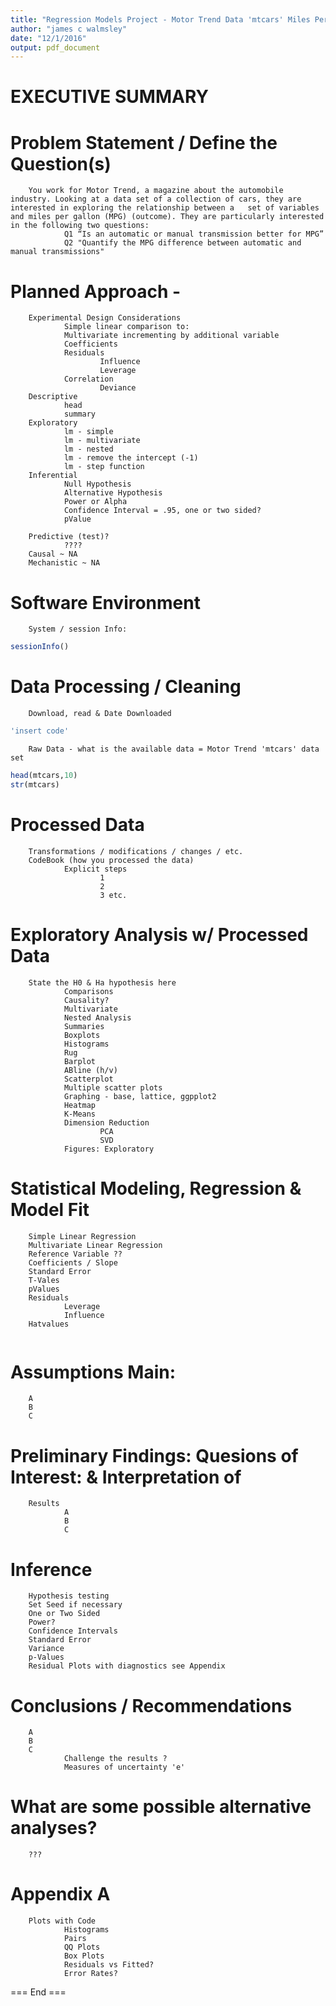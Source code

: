 ```yaml
---
title: "Regression Models Project - Motor Trend Data 'mtcars' Miles Per Gallon Analysis"
author: "james c walmsley"
date: "12/1/2016"
output: pdf_document
---
```

# EXECUTIVE SUMMARY






# Problem Statement / Define the Question(s)
        You work for Motor Trend, a magazine about the automobile industry. Looking at a data set of a collection of cars, they are interested in exploring the relationship between a   set of variables and miles per gallon (MPG) (outcome). They are particularly interested         in the following two questions:
                Q1 “Is an automatic or manual transmission better for MPG”
                Q2 "Quantify the MPG difference between automatic and manual transmissions"
# Planned Approach -
        Experimental Design Considerations
                Simple linear comparison to:
                Multivariate incrementing by additional variable 
                Coefficients 
                Residuals
                        Influence
                        Leverage
                Correlation
                        Deviance
        Descriptive
                head
                summary
        Exploratory
                lm - simple
                lm - multivariate
                lm - nested
                lm - remove the intercept (-1)
                lm - step function 
        Inferential
                Null Hypothesis
                Alternative Hypothesis
                Power or Alpha
                Confidence Interval = .95, one or two sided?
                pValue
                
        Predictive (test)?
                ????
        Causal ~ NA
        Mechanistic ~ NA

# Software Environment
        System / session Info:
```r
sessionInfo()
```

# Data Processing / Cleaning
        Download, read & Date Downloaded
```r
'insert code'
```
        
        Raw Data - what is the available data = Motor Trend 'mtcars' data set
```r
head(mtcars,10)
str(mtcars)
```

# Processed Data
        Transformations / modifications / changes / etc.
        CodeBook (how you processed the data)
                Explicit steps
                        1
                        2
                        3 etc.

# Exploratory Analysis w/ Processed Data
        State the H0 & Ha hypothesis here
                Comparisons
                Causality?
                Multivariate
                Nested Analysis
                Summaries
                Boxplots
                Histograms
                Rug
                Barplot
                ABline (h/v)
                Scatterplot
                Multiple scatter plots
                Graphing - base, lattice, ggpplot2
                Heatmap
                K-Means
                Dimension Reduction
                        PCA
                        SVD
                Figures: Exploratory

# Statistical Modeling, Regression & Model Fit
        Simple Linear Regression
        Multivariate Linear Regression
        Reference Variable ??
        Coefficients / Slope
        Standard Error
        T-Vales
        pValues
        Residuals
                Leverage
                Influence
        Hatvalues
        

# Assumptions Main:
        A     
        B
        C

# Preliminary Findings: Quesions of Interest: & Interpretation of
        Results
                A
                B
                C

# Inference
        Hypothesis testing
        Set Seed if necessary
        One or Two Sided
        Power?
        Confidence Intervals
        Standard Error
        Variance
        p-Values
        Residual Plots with diagnostics see Appendix

# Conclusions / Recommendations  
        A
        B
        C
                Challenge the results ?
                Measures of uncertainty 'e'
# What are some possible alternative analyses?
        ???

# Appendix A
        Plots with Code
                Histograms
                Pairs
                QQ Plots
                Box Plots
                Residuals vs Fitted?
                Error Rates?

===
End 
===

